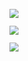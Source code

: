 ![](/swr-logo.svg)

![](/favicon/android-chrome-512x512.png)

![](../../../public/favicon/android-chrome-512x512.png)

